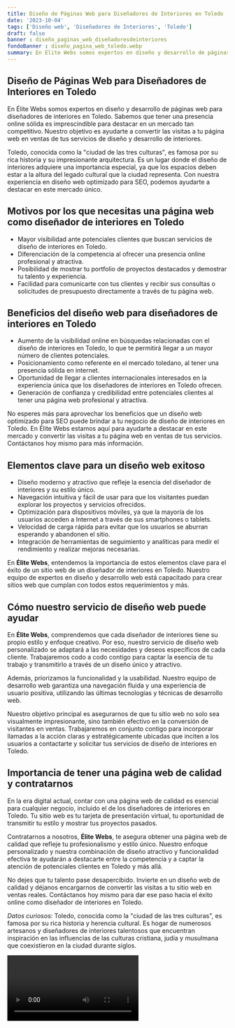 ```yaml
---
title: Diseño de Páginas Web para Diseñadores de Interiores en Toledo
date: '2023-10-04'
tags: ['Diseño web', 'Diseñadores de Interiores', 'Toledo']
draft: false
banner : diseño_paginas_web_diseñadoresdeinteriores
fondoBanner : diseño_pagina_web_toledo.webp
summary: En Élite Webs somos expertos en diseño y desarrollo de páginas web para diseñadores de interiores en Toledo. Sabemos que tener una presencia online sólida es imprescindible para destacar en un mercado tan competitivo. Nuestro objetivo es ayudarte a convertir las visitas a tu página web en ventas de tus servicios de diseño y desarrollo de interiores.
---
```


## Diseño de Páginas Web para Diseñadores de Interiores en Toledo

En Élite Webs somos expertos en diseño y desarrollo de páginas web para diseñadores de interiores en Toledo. Sabemos que tener una presencia online sólida es imprescindible para destacar en un mercado tan competitivo. Nuestro objetivo es ayudarte a convertir las visitas a tu página web en ventas de tus servicios de diseño y desarrollo de interiores.

Toledo, conocida como la "ciudad de las tres culturas", es famosa por su rica historia y su impresionante arquitectura. Es un lugar donde el diseño de interiores adquiere una importancia especial, ya que los espacios deben estar a la altura del legado cultural que la ciudad representa. Con nuestra experiencia en diseño web optimizado para SEO, podemos ayudarte a destacar en este mercado único.

## Motivos por los que necesitas una página web como diseñador de interiores en Toledo

- Mayor visibilidad ante potenciales clientes que buscan servicios de diseño de interiores en Toledo.
- Diferenciación de la competencia al ofrecer una presencia online profesional y atractiva.
- Posibilidad de mostrar tu portfolio de proyectos destacados y demostrar tu talento y experiencia.
- Facilidad para comunicarte con tus clientes y recibir sus consultas o solicitudes de presupuesto directamente a través de tu página web.

## Beneficios del diseño web para diseñadores de interiores en Toledo

- Aumento de la visibilidad online en búsquedas relacionadas con el diseño de interiores en Toledo, lo que te permitirá llegar a un mayor número de clientes potenciales.
- Posicionamiento como referente en el mercado toledano, al tener una presencia sólida en internet.
- Oportunidad de llegar a clientes internacionales interesados en la experiencia única que los diseñadores de interiores en Toledo ofrecen.
- Generación de confianza y credibilidad entre potenciales clientes al tener una página web profesional y atractiva.

No esperes más para aprovechar los beneficios que un diseño web optimizado para SEO puede brindar a tu negocio de diseño de interiores en Toledo. En Élite Webs estamos aquí para ayudarte a destacar en este mercado y convertir las visitas a tu página web en ventas de tus servicios. Contáctanos hoy mismo para más información.

<GifSeo />

<Cta />

## Elementos clave para un diseño web exitoso

- Diseño moderno y atractivo que refleje la esencia del diseñador de interiores y su estilo único.
- Navegación intuitiva y fácil de usar para que los visitantes puedan explorar los proyectos y servicios ofrecidos.
- Optimización para dispositivos móviles, ya que la mayoría de los usuarios acceden a Internet a través de sus smartphones o tablets.
- Velocidad de carga rápida para evitar que los usuarios se aburran esperando y abandonen el sitio.
- Integración de herramientas de seguimiento y analíticas para medir el rendimiento y realizar mejoras necesarias.

En **Élite Webs**, entendemos la importancia de estos elementos clave para el éxito de un sitio web de un diseñador de interiores en Toledo. Nuestro equipo de expertos en diseño y desarrollo web está capacitado para crear sitios web que cumplan con todos estos requerimientos y más.

## Cómo nuestro servicio de diseño web puede ayudar

En **Élite Webs**, comprendemos que cada diseñador de interiores tiene su propio estilo y enfoque creativo. Por eso, nuestro servicio de diseño web personalizado se adaptará a las necesidades y deseos específicos de cada cliente. Trabajaremos codo a codo contigo para captar la esencia de tu trabajo y transmitirlo a través de un diseño único y atractivo.

Además, priorizamos la funcionalidad y la usabilidad. Nuestro equipo de desarrollo web garantiza una navegación fluida y una experiencia de usuario positiva, utilizando las últimas tecnologías y técnicas de desarrollo web.

Nuestro objetivo principal es asegurarnos de que tu sitio web no solo sea visualmente impresionante, sino también efectivo en la conversión de visitantes en ventas. Trabajaremos en conjunto contigo para incorporar llamadas a la acción claras y estratégicamente ubicadas que inciten a los usuarios a contactarte y solicitar tus servicios de diseño de interiores en Toledo.

## Importancia de tener una página web de calidad y contratarnos

En la era digital actual, contar con una página web de calidad es esencial para cualquier negocio, incluido el de los diseñadores de interiores en Toledo. Tu sitio web es tu tarjeta de presentación virtual, tu oportunidad de transmitir tu estilo y mostrar tus proyectos pasados.

Contratarnos a nosotros, **Élite Webs**, te asegura obtener una página web de calidad que refleje tu profesionalismo y estilo único. Nuestro enfoque personalizado y nuestra combinación de diseño atractivo y funcionalidad efectiva te ayudarán a destacarte entre la competencia y a captar la atención de potenciales clientes en Toledo y más allá.

No dejes que tu talento pase desapercibido. Invierte en un diseño web de calidad y déjanos encargarnos de convertir las visitas a tu sitio web en ventas reales. Contáctanos hoy mismo para dar ese paso hacia el éxito online como diseñador de interiores en Toledo.

*Datos curiosos:* Toledo, conocida como la "ciudad de las tres culturas", es famosa por su rica historia y herencia cultural. Es hogar de numerosos artesanos y diseñadores de interiores talentosos que encuentran inspiración en las influencias de las culturas cristiana, judía y musulmana que coexistieron en la ciudad durante siglos.

<Video />

<CtaBot job='Diseñadores de Interiores' city='Toledo'/>

<Gmaps query='Toledo+españa+maps' />